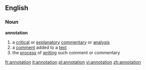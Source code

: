==English==
===Noun===
{{wikipedia}}
'''annotation'''
# a [[critical]] or [[explanatory]] [[commentary]] or [[analysis]]
# a [[comment]] added to a [[text]]
# the [[process]] of [[writing]] such comment or commentary

[[fr:annotation]]
[[it:annotation]]
[[pl:annotation]]
[[vi:annotation]]
[[zh:annotation]]